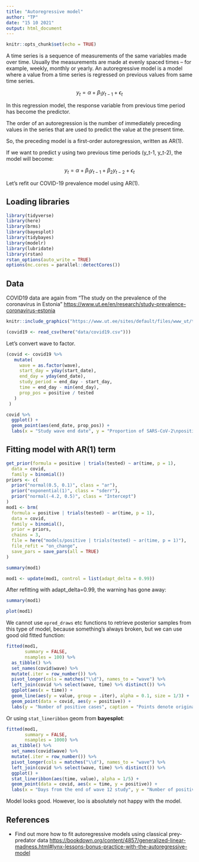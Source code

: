 ```yaml
---
title: "Autoregressive model"
author: "TP"
date: "15 10 2021"
output: html_document
---
```


```r
knitr::opts_chunk$set(echo = TRUE)
```


A time series is a sequence of measurements of the same variables made over time. 
Usually the measurements are made at evenly spaced times -- for example, weekly, monthly or yearly. 
An autoregressive model is a model where a value from a time series is regressed on previous values from same time series. 

$$y_t=\alpha+\beta_1 y_{t-1}+\epsilon_t$$


In this regression model, the response variable from previous time period has become the predictor. 

The order of an autoregression is the number of immediately preceding values in the series that are used to predict the value at the present time. 

So, the preceding model is a first-order autoregression, written as AR(1).

If we want to predict y using two previous time periods (y_t-1, y_t-2), the model will become:

$$y_t=\alpha+\beta_1 y_{t-1}+\beta_2 y_{t-2}+\epsilon_t$$


Let's refit our COVID-19 prevalence model using AR(1).


## Loading libraries

```r
library(tidyverse)
library(here)
library(brms)
library(bayesplot)
library(tidybayes)
library(modelr)
library(lubridate)
library(rstan)
rstan_options(auto_write = TRUE)
options(mc.cores = parallel::detectCores())
```


## Data

COVID19 data are again from "The study on the prevalence of the coronavirus in Estonia" <https://www.ut.ee/en/research/study-prevalence-coronavirus-estonia>

```r
knitr::include_graphics("https://www.ut.ee/sites/default/files/www_ut/teadus/seirelaine-tulemused-muudetud-jrejest.png")
```


```r
(covid19 <- read_csv(here("data/covid19.csv")))
```

Let's convert wave to factor.
```r
(covid <- covid19 %>% 
   mutate(
     wave = as.factor(wave),
     start_day = yday(start_date),
     end_day = yday(end_date),
     study_period = end_day - start_day,
     time = end_day - min(end_day),
     prop_pos = positive / tested
   )
 )
```



```r
covid %>% 
  ggplot() +
  geom_point(aes(end_date, prop_pos)) +
  labs(x = "Study wave end date", y = "Proportion of SARS-CoV-2\npositive individuals")
```

## Fitting model with AR(1) term


```r
get_prior(formula = positive | trials(tested) ~ ar(time, p = 1),
  data = covid,
  family = binomial())
priors <- c(
  prior("normal(0.5, 0.1)", class = "ar"),
  prior("exponential(1)", class = "sderr"),
  prior("normal(-4.2, 0.5)", class = "Intercept")
)
mod1 <- brm(
  formula = positive | trials(tested) ~ ar(time, p = 1),
  data = covid,
  family = binomial(),
  prior = priors,
  chains = 3,
  file = here("models/positive | trials(tested) ~ ar(time, p = 1)"),
  file_refit = "on_change",
  save_pars = save_pars(all = TRUE)
)
```


```r
summary(mod1)
```


```r
mod1 <- update(mod1, control = list(adapt_delta = 0.99))
```

After refitting with adapt_delta=0.99, the warning has gone away:
```r
summary(mod1)
```


```r
plot(mod1)
```

We cannot use `epred_draws` etc functions to retrieve posterior samples from this type of model, because something's always broken, but we can use good old fitted function:

```r
fitted(mod1,
       summary = FALSE,
       nsamples = 100) %>% 
  as_tibble() %>% 
  set_names(covid$wave) %>% 
  mutate(.iter = row_number()) %>% 
  pivot_longer(cols = matches("\\d"), names_to = "wave") %>% 
  left_join(covid %>% select(wave, time) %>% distinct()) %>% 
  ggplot(aes(x = time)) +
  geom_line(aes(y = value, group = .iter), alpha = 0.1, size = 1/3) +
  geom_point(data = covid, aes(y = positive)) +
  labs(y = "Number of positive cases", caption = "Points denote original data.")
```


Or using `stat_lineribbon` geom from **bayesplot**:
```r
fitted(mod1,
       summary = FALSE,
       nsamples = 1000) %>% 
  as_tibble() %>% 
  set_names(covid$wave) %>% 
  mutate(.iter = row_number()) %>% 
  pivot_longer(cols = matches("\\d"), names_to = "wave") %>% 
  left_join(covid %>% select(wave, time) %>% distinct()) %>% 
  ggplot() +
  stat_lineribbon(aes(time, value), alpha = 1/5) +
  geom_point(data = covid, aes(x = time, y = positive)) +
  labs(x = "Days from the end of wave 12 study", y = "Number of positive cases", caption = "Points denote original data.")
```

Model looks good. However, loo is absolutely not happy with the model.


## References

- Find out more how to fit autoregressive models using classical prey-predator data <https://bookdown.org/content/4857/generalized-linear-madness.html#lynx-lessons-bonus-practice-with-the-autoregressive-model>


